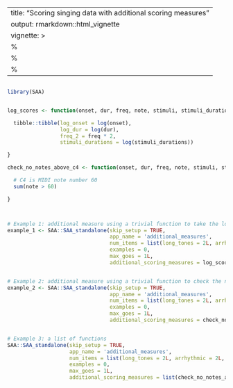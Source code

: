 
---
title: "Scoring singing data with additional scoring measures"
output: rmarkdown::html_vignette
vignette: >
  %\VignetteIndexEntry{"Scoring singing data with additional scoring measures"}
  %\VignetteEngine{knitr::rmarkdown}
  %\VignetteEncoding{UTF-8}
---

```r

library(SAA)


log_scores <- function(onset, dur, freq, note, stimuli, stimuli_durations) {

  tibble::tibble(log_onset = log(onset),
                 log_dur = log(dur),
                 freq_2 = freq * 2,
                 stimuli_durations = log(stimuli_durations))

}

check_no_notes_above_c4 <- function(onset, dur, freq, note, stimuli, stimuli_durations) {

  # C4 is MIDI note number 60
  sum(note > 60)

}



# Example 1: additional measure using a trivial function to take the log of onset, durations and stimuli durations and multiply the frequency by 2
example_1 <- SAA::SAA_standalone(skip_setup = TRUE,
                                 app_name = 'additional_measures',
                                 num_items = list(long_tones = 2L, arrhythmic = 2L, rhythmic = 2L),
                                 examples = 0,
                                 max_goes = 1L,
                                 additional_scoring_measures = log_scores)


# Example 2: additional measure using a trivial function to check the number of notes above C4 (MIDI pitch 60)
example_2 <- SAA::SAA_standalone(skip_setup = TRUE,
                                 app_name = 'additional_measures',
                                 num_items = list(long_tones = 2L, arrhythmic = 2L, rhythmic = 2L),
                                 examples = 0,
                                 max_goes = 1L,
                                 additional_scoring_measures = check_no_notes_above_c4)


# Example 3: a list of functions
SAA::SAA_standalone(skip_setup = TRUE,
                    app_name = 'additional_measures',
                    num_items = list(long_tones = 2L, arrhythmic = 2L, rhythmic = 2L),
                    examples = 0,
                    max_goes = 1L,
                    additional_scoring_measures = list(check_no_notes_above_c4, log_scores))


```
